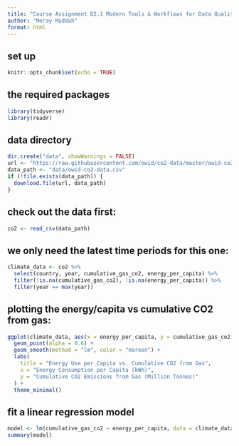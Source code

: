 ```yaml
---
title: "Course Assignment D2.1 Modern Tools & Workflows for Data Quality: Energy Use vs. Cumulative Gas Emissions"
author: "Meray Maddah"
format: html
---
```


## set up

```r
knitr::opts_chunk$set(echo = TRUE)
```

## the required packages

```r
library(tidyverse)
library(readr)
```

## data directory

```r
dir.create("data", showWarnings = FALSE)
url <- "https://raw.githubusercontent.com/owid/co2-data/master/owid-co2-data.csv"
data_path <- "data/owid-co2-data.csv"
if (!file.exists(data_path)) {
  download.file(url, data_path)
}
```

## check out the data first:

```r
co2 <- read_csv(data_path)
```

## we only need the latest time periods for this one:

```r
climate_data <- co2 %>%
  select(country, year, cumulative_gas_co2, energy_per_capita) %>%
  filter(!is.na(cumulative_gas_co2), !is.na(energy_per_capita)) %>%
  filter(year == max(year))
```

## plotting the energy/capita vs cumulative CO2 from gas:

```r
ggplot(climate_data, aes(x = energy_per_capita, y = cumulative_gas_co2)) +
  geom_point(alpha = 0.6) +
  geom_smooth(method = "lm", color = "maroon") +
  labs(
    title = "Energy Use per Capita vs. Cumulative CO2 from Gas",
    x = "Energy Consumption per Capita (kWh)",
    y = "Cumulative CO2 Emissions from Gas (Million Tonnes)"
  ) +
  theme_minimal()
```

## fit a linear regression model

```r
model <- lm(cumulative_gas_co2 ~ energy_per_capita, data = climate_data)
summary(model)
```
